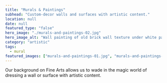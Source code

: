 ```yaml
---
title: "Murals & Paintings"
subhead: "Custom-decor walls and surfaces with artistic content."
location: null
date: null
featured_type: "false"
hero_image: "./murals-and-paintings-02.jpg"
hero_image_alt: "Wall painting of old brick wall texture under white paint"
category: "artistic"
tags:
  - mural
featured_images: ["murals-and-paintings-01.jpg", "murals-and-paintings-02.jpg"]
---
```


Our background on Fine Arts allows us to wade in the magic world of dressing a wall or surface with artistic content.
